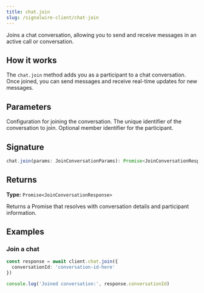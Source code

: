 ```yaml
---
title: chat.join
slug: /signalwire-client/chat-join
---
```



Joins a chat conversation, allowing you to send and receive messages in an active call or conversation.

## How it works

The `chat.join` method adds you as a participant to a chat conversation. Once joined, you can send messages and receive real-time updates for new messages.

## Parameters

<APIField name="params" type="JoinConversationParams" required>
  Configuration for joining the conversation.
</APIField>

<APIField name="params.conversationId" type="string" required>
  The unique identifier of the conversation to join.
</APIField>

<APIField name="params.memberId" type="string">
  Optional member identifier for the participant.
</APIField>

## Signature

```typescript
chat.join(params: JoinConversationParams): Promise<JoinConversationResponse>
```

## Returns

**Type:** `Promise<JoinConversationResponse>`

Returns a Promise that resolves with conversation details and participant information.

## Examples

### Join a chat

```typescript
const response = await client.chat.join({
  conversationId: 'conversation-id-here'
})

console.log('Joined conversation:', response.conversationId)
```
